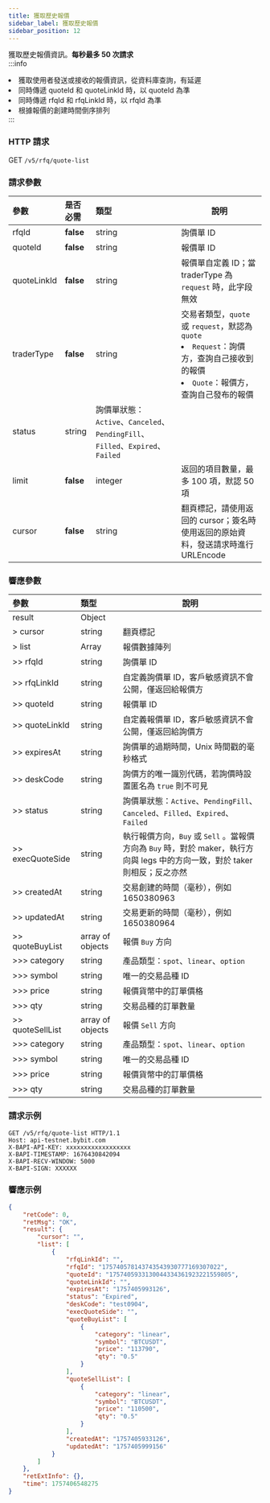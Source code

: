 ```yaml
---
title: 獲取歷史報價
sidebar_label: 獲取歷史報價
sidebar_position: 12
---
```

獲取歷史報價資訊。**每秒最多 50 次請求**  
:::info
<li>獲取使用者發送或接收的報價資訊，從資料庫查詢，有延遲</li>
<li>同時傳遞 quoteId 和 quoteLinkId 時，以 quoteId 為準</li>
<li>同時傳遞 rfqId 和 rfqLinkId 時，以 rfqId 為準</li>
<li>根據報價的創建時間倒序排列</li>
:::

### HTTP 請求
GET `/v5/rfq/quote-list`

### 請求參數
| 參數 | 是否必需 | 類型 | 說明 |
|:----- |:-------|:-----|------ |
|rfqId |**false** |string|詢價單 ID|
|quoteId |**false** |string|報價單 ID|
|quoteLinkId |**false**  |string |報價單自定義 ID；當 traderType 為 `request` 時，此字段無效|
|traderType |**false**  |string |交易者類型，`quote` 或 `request`，默認為 `quote`<li>`Request`：詢價方，查詢自己接收到的報價</li><li>`Quote`：報價方，查詢自己發布的報價</li>|
|status |string |詢價單狀態：`Active`、`Canceled`、`PendingFill`、`Filled`、`Expired`、`Failed` |
|limit |**false** |integer|返回的項目數量，最多 100 項，默認 50 項|
|cursor |**false** |string|翻頁標記，請使用返回的 cursor；簽名時使用返回的原始資料，發送請求時進行 URLEncode|

### 響應參數
| 參數 | 類型 | 說明 |
|:----- |:-----|----- |
|result |Object ||
|> cursor |string |翻頁標記|
|> list |Array |報價數據陣列|
|>> rfqId |string |詢價單 ID|
|>> rfqLinkId |string |自定義詢價單 ID，客戶敏感資訊不會公開，僅返回給報價方 |
|>> quoteId |string |報價單 ID|
|>> quoteLinkId |string |自定義報價單 ID，客戶敏感資訊不會公開，僅返回給詢價方 |
|>> expiresAt |string |詢價單的過期時間，Unix 時間戳的毫秒格式 |
|>> deskCode |string |詢價方的唯一識別代碼，若詢價時設置匿名為 `true` 則不可見 |
|>> status |string |詢價單狀態：`Active`、`PendingFill`、`Canceled`、`Filled`、`Expired`、`Failed` |
|>> execQuoteSide |string |執行報價方向，`Buy` 或 `Sell` 。當報價方向為 `Buy` 時，對於 maker，執行方向與 legs 中的方向一致，對於 taker 則相反；反之亦然 |
|>> createdAt |string |交易創建的時間（毫秒），例如 1650380963 |
|>> updatedAt |string |交易更新的時間（毫秒），例如 1650380964 |
|>> quoteBuyList |array of objects |報價 `Buy` 方向 |
|>>> category |string |產品類型：`spot`、`linear`、`option` |
|>>> symbol |string |唯一的交易品種 ID|
|>>> price |string |報價貨幣中的訂單價格|
|>>> qty |string |交易品種的訂單數量 |
|>> quoteSellList |array of objects |報價 `Sell` 方向 |
|>>> category |string |產品類型：`spot`、`linear`、`option` |
|>>> symbol |string |唯一的交易品種 ID|
|>>> price |string |報價貨幣中的訂單價格|
|>>> qty |string |交易品種的訂單數量 |

### 請求示例

```http
GET /v5/rfq/quote-list HTTP/1.1
Host: api-testnet.bybit.com
X-BAPI-API-KEY: xxxxxxxxxxxxxxxxxx
X-BAPI-TIMESTAMP: 1676430842094
X-BAPI-RECV-WINDOW: 5000
X-BAPI-SIGN: XXXXXX
```

### 響應示例

```json
{
    "retCode": 0,
    "retMsg": "OK",
    "result": {
        "cursor": "",
        "list": [
            {
                "rfqLinkId": "",
                "rfqId": "175740578143743543930777169307022",
                "quoteId": "1757405933130044334361923221559805",
                "quoteLinkId": "",
                "expiresAt": "1757405993126",
                "status": "Expired",
                "deskCode": "test0904",
                "execQuoteSide": "",
                "quoteBuyList": [
                    {
                        "category": "linear",
                        "symbol": "BTCUSDT",
                        "price": "113790",
                        "qty": "0.5"
                    }
                ],
                "quoteSellList": [
                    {
                        "category": "linear",
                        "symbol": "BTCUSDT",
                        "price": "110500",
                        "qty": "0.5"
                    }
                ],
                "createdAt": "1757405933126",
                "updatedAt": "1757405999156"
            }
        ]
    },
    "retExtInfo": {},
    "time": 1757406548275
}
```
